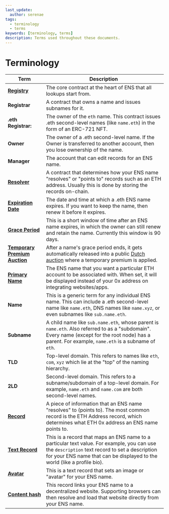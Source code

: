 ```yaml
---
last_update:
  author: serenae
tags:
  - terminology
  - terms
keywords: [terminology, terms]
description: Terms used throughout these documents.
---
```


# Terminology

| Term | Description |
|-|-|
| [**Registry**](/docs/core/design/how-ens-works#the-ens-registry) | The core contract at the heart of ENS that all lookups start from. |
| **Registrar** | A contract that owns a name and issues subnames for it. |
| **.eth Registrar:** | The owner of the `eth` name. This contract issues .eth second-level names (like `name.eth`) in the form of an ERC-721 NFT. |
| **Owner** | The owner of a .eth second-level name. If the Owner is transferred to another account, then you lose ownership of the name. |
| **Manager** | The account that can edit records for an ENS name. |
| [**Resolver**](/docs/core/records/resolver) | A contract that determines how your ENS name "resolves" or "points to" records such as an ETH address. Usually this is done by storing the records on-chain. |
| [**Expiration Date**](/docs/core/registration/name-lifecycle#expired) | The date and time at which a .eth ENS name expires. If you want to keep the name, then renew it before it expires. |
| [**Grace Period**](/docs/core/registration/name-lifecycle#grace-period) | This is a short window of time after an ENS name expires, in which the owner can still renew and retain the name. Currently this window is 90 days. |
| [**Temporary Premium Auction**](/docs/core/registration/name-lifecycle#temporary-premium-auction) | After a name's grace period ends, it gets automatically released into a public [Dutch auction](https://en.wikipedia.org/wiki/Dutch_auction) where a temporary premium is applied. |
| [**Primary Name**](/docs/core/records/primary-name) | The ENS name that you want a particular ETH account to be associated with. When set, it will be displayed instead of your 0x address on integrating websites/apps. |
| **Name** | This is a generic term for any individual ENS name. This can include a .eth second-level name like `name.eth`, DNS names like `name.xyz`, or even subnames like `sub.name.eth`. |
| **Subname** | A child name like `sub.name.eth`, whose parent is `name.eth`. Also referred to as a "subdomain". Every name (except for the root node) has a parent. For example, `name.eth` is a subname of `eth`. |
| **TLD** | Top-level domain. This refers to names like `eth`, `com`, `xyz` which lie at the "top" of the naming hierarchy. |
| **2LD** | Second-level domain. This refers to a subname/subdomain of a top-level domain. For example, `name.eth` and `name.com` are both second-level names. |
| [**Record**](/docs/core/records/) | A piece of information that an ENS name "resolves" to (points to). The most common record is the ETH Address record, which determines what ETH 0x address an ENS name points to. |
| [**Text Record**](/docs/core/records/custom-records) | This is a record that maps an ENS name to a particular text value. For example, you can use the `description` text record to set a description for your ENS name that can be displayed to the world (like a profile bio). |
| [**Avatar**](/docs/core/records/avatar) | This is a text record that sets an image or "avatar" for your ENS name. |
| [**Content hash**](/docs/core/records/content-hash) | This record links your ENS name to a decentralized website. Supporting browsers can then resolve and load that website directly from your ENS name. |